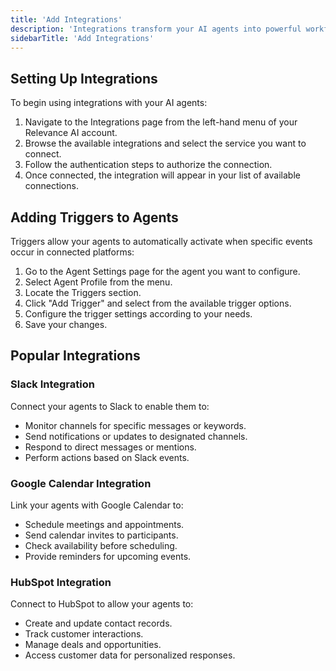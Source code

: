 ```yaml
---
title: 'Add Integrations'
description: 'Integrations transform your AI agents into powerful workflow automation tools by connecting them with external services and platforms.'
sidebarTitle: 'Add Integrations'
---
```



## Setting Up Integrations

To begin using integrations with your AI agents:

1. Navigate to the Integrations page from the left-hand menu of your Relevance AI account.
2. Browse the available integrations and select the service you want to connect.
3. Follow the authentication steps to authorize the connection.
4. Once connected, the integration will appear in your list of available connections.

## Adding Triggers to Agents

Triggers allow your agents to automatically activate when specific events occur in connected platforms:

1. Go to the Agent Settings page for the agent you want to configure.
2. Select Agent Profile from the menu.
3. Locate the Triggers section.
4. Click "Add Trigger" and select from the available trigger options.
5. Configure the trigger settings according to your needs.
6. Save your changes.

## Popular Integrations

### Slack Integration

Connect your agents to Slack to enable them to:
- Monitor channels for specific messages or keywords.
- Send notifications or updates to designated channels.
- Respond to direct messages or mentions.
- Perform actions based on Slack events.

### Google Calendar Integration

Link your agents with Google Calendar to:
- Schedule meetings and appointments.
- Send calendar invites to participants.
- Check availability before scheduling.
- Provide reminders for upcoming events.

### HubSpot Integration

Connect to HubSpot to allow your agents to:
- Create and update contact records.
- Track customer interactions.
- Manage deals and opportunities.
- Access customer data for personalized responses.

